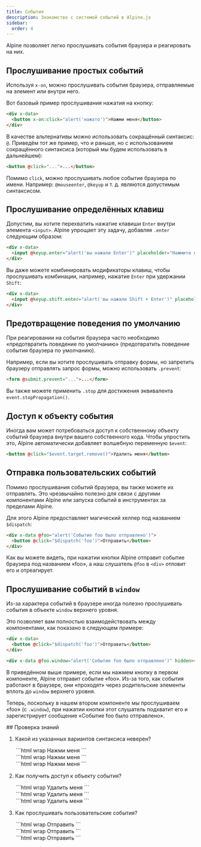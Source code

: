 ```yaml
---
title: События
description: Знакомство с системой событий в Alpine.js
sidebar:
  order: 4
---
```



Alpine позволяет легко прослушивать события браузера и реагировать на них.

## Прослушивание простых событий

Используя `x-on`, можно прослушивать события браузера, отправляемые на элемент или внутри него.

Вот базовый пример прослушивания нажатия на кнопку:

```html live "x-on"
<div x-data>
  <button x-on:click="alert('нажато')">Нажми меня</button>
</div>
```

В качестве альтернативы можно использовать сокращённый синтаксис: `@`. Приведём тот же пример, что и раньше, но с использованием сокращённого синтаксиса (который мы будем использовать в дальнейшем):

```html "@"
<button @click="...">...</button>
```

Помимо `click`, можно прослушивать любое событие браузера по имени. Например: `@mouseenter`, `@keyup` и т. д. являются допустимым синтаксисом.

## Прослушивание определённых клавиш

Допустим, вы хотите перехватить нажатие клавиши `Enter` внутри элемента `<input>`. Alpine упрощает эту задачу, добавляя `.enter` следующим образом:

```html wrap live "@keyup.enter"
<div x-data>
  <input @keyup.enter="alert('вы нажали Enter')" placeholder="Нажмите клавишу Enter" />
</div>
```

Вы даже можете комбинировать модификаторы клавиш, чтобы прослушивать комбинации, например, нажатие `Enter` при удержании `Shift`:

```html wrap live "@keyup.shift.enter"
<div x-data>
  <input @keyup.shift.enter="alert('вы нажали Shift + Enter')" placeholder="Нажмите Shift и Enter" />
</div>
```

## Предотвращение поведения по умолчанию

При реагировании на события браузера часто необходимо «предотвратить поведение по умолчанию» (предотвратить поведение события браузера по умолчанию).

Например, если вы хотите прослушивать отправку формы, но запретить браузеру отправлять запрос формы, можно использовать `.prevent`:

```html ".prevent"
<form @submit.prevent="...">...</form>
```

Вы также можете применить `.stop` для достижения эквивалента `event.stopPropagation()`.

## Доступ к объекту события

Иногда вам может потребоваться доступ к собственному объекту событий браузера внутри вашего собственного кода. Чтобы упростить это, Alpine автоматически добавляет волшебную переменную `$event`:

```html "$event"
<button @click="$event.target.remove()">Удалить меня</button>
```

## Отправка пользовательских событий

Помимо прослушивания событий браузера, вы также можете их отправлять. Это чрезвычайно полезно для связи с другими компонентами Alpine или запуска событий в инструментах за пределами Alpine.

Для этого Alpine предоставляет магический хелпер под названием `$dispatch`:

```html live "$dispatch"
<div x-data @foo="alert('Событие foo было отправлено')">
  <button @click="$dispatch('foo')">Отправить</button>
</div>
```

Как вы можете видеть, при нажатии кнопки Alpine отправит событие браузера под названием «foo», а наш слушатель `@foo` в `<div>` отловит его и отреагирует.

## Прослушивание событий в `window`

Из-за характера событий в браузере иногда полезно прослушивать события в объекте `window` верхнего уровня.

Это позволяет вам полностью взаимодействовать между компонентами, как показано в следующем примере:

```html live
<div x-data>
  <button @click="$dispatch('foo')">Отправить</button>
</div>

<div x-data @foo.window="alert('Событие foo было отправлено')" hidden></div>
```

В приведённом выше примере, если мы нажмем кнопку в первом компоненте, Alpine отправит событие «foo». Из-за того, как события работают в браузере, они «проходят» через родительские элементы вплоть до `window` верхнего уровня.

Теперь, поскольку в нашем втором компоненте мы прослушиваем «foo» (с `.window`), при нажатии кнопки этот слушатель подхватит его и зарегистрирует сообщение «Событие foo было отправлено».

<LinkCard title="Подробнее об <strong>x-on</strong>" href="/directives/on" />

<Box icon="question-mark">
## Проверка знаний

1. Какой из указанных вариантов синтаксиса неверен?

    <MultipleChoice>
      <Option>
        ```html wrap
        <div x-data>
          <button x-on:click="alert('нажато')">Нажми меня</button>
        </div>
        ```
      </Option>
      <Option isCorrect>
        ```html wrap
        <div x-data>
          <button onClick="alert('нажато')">Нажми меня</button>
        </div>
        ```
      </Option>
      <Option>
        ```html wrap
        <div x-data>
          <button @click="alert('нажато')">Нажми меня</button>
        </div>
        ```
      </Option>
    </MultipleChoice>

2. Как получить доступ к объекту события?

    <MultipleChoice>
      <Option>
         ```html wrap
         <button @click="$target.remove()">Удалить меня</button>
         ```
      </Option>
      <Option>
         ```html wrap
         <button @click="$object.remove()">Удалить меня</button>
         ```
      </Option>
      <Option isCorrect>
         ```html wrap
         <button @click="$event.target.remove()">Удалить меня</button>
         ```
      </Option>
    </MultipleChoice>

3. Как прослушивать пользовательские события?

    <MultipleChoice>
      <Option isCorrect>
         ```html wrap
        <div x-data @foo="alert('Событие foo было отправлено')">
          <button @click="$dispatch('foo')">Отправить</button>
        </div>
         ```
      </Option>
      <Option>
         ```html wrap
        <div x-data @foo="alert('Событие foo было отправлено')">
          <button @click="$customEvent('foo')">Отправить</button>
        </div>
         ```
      </Option>
      <Option>
         ```html wrap
        <div x-data @foo="alert('Событие foo было отправлено')">
          <button @click="$event('foo')">Отправить</button>
        </div>
         ```
      </Option>
    </MultipleChoice>

</Box>